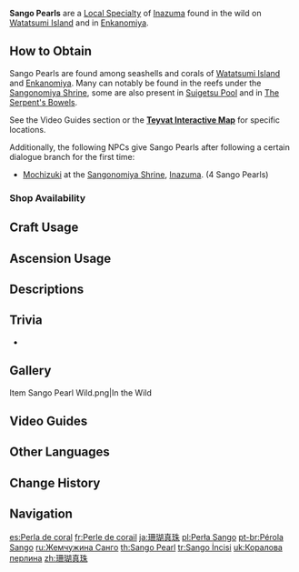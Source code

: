 {{Item Infobox
|id          = 101207
|image       = Item Sango Pearl.png
|type        = Local Specialty (Inazuma)
|group       = Local Specialties
|description = A precious pearl that grows in the coral of Watatsumi. Gives off a cool sheen like that of the moonlight.
|source1     = Found in the wild on [[Watatsumi Island]] and in [[Enkanomiya]].
|source2     = {{Sold By|Sango Pearl}}
}}
'''Sango Pearls''' are a [[Local Specialty]] of [[Inazuma]] found in the wild on [[Watatsumi Island]] and in [[Enkanomiya]].

==How to Obtain==
Sango Pearls are found among seashells and corals of [[Watatsumi Island]] and [[Enkanomiya]]. Many can notably be found in the reefs under the [[Sangonomiya Shrine]], some are also present in [[Suigetsu Pool]] and in [[The Serpent's Bowels]].

See the Video Guides section or the '''[https://webstatic-sea.mihoyo.com/app/ys-map-sea/index.html#/map/2?shown_types=227 Teyvat Interactive Map]''' for specific locations.

Additionally, the following NPCs give Sango Pearls after following a certain dialogue branch for the first time:
* [[Mochizuki]] at the [[Sangonomiya Shrine]], [[Inazuma]]. (4 Sango Pearls)

===Shop Availability===
{{Shop Availability}}

==Craft Usage==
{{Craft Usage}}

==Ascension Usage==
{{Ascension Usage}}

==Descriptions==
{{Description|These pearls only grow alongside the coral of Watatsumi, and they will emit a cooling sensation in your palm as gentle as a moonbeam.<br>Some local stories say that if held by a person in whose veins runs the blood of Watatsumi, these pearls will become brighter still, for these pearls are the blood that [[Watatsumi Omikami]] shed for its people. Other legends say that the great Omikami used a pearl as bright as the moon to shine upon [[Enkanomiya]], leading the people who dwelt there up to the surface. As such, the Sango Pearls are akin to sacred relics to some.<br>The "pearls and waves" of the [[Sangonomiya Clan|Sangonomiya]] emblem are said to come from these very waves that embraced Watatsumi and the bright gem that gave it light.}}

==Trivia==
* {{Mail Attachments by Category List}}

==Gallery==
<gallery>
Item Sango Pearl Wild.png|In the Wild
</gallery>

==Video Guides==
{{EVT
|video1   = https://youtu.be/gHpUzal1xp8
|caption1 = Sango Pearl (54 total): Quick Farming Locations in 5 Minutes
}}

==Other Languages==
{{Other Languages
|en      = Sango Pearl
|zhs     = 珊瑚真珠
|zhs_rm  = Shānhú Zhēnzhū
|zht     = 珊瑚真珠
|zht_rm  = Shānhú Zhēnzhū
|zh_tl   = Coral Pearl
|ja      = 珊瑚真珠
|ja_rm   = Sango Shinju
|ja_tl   = Coral Pearl
|ko      = {{tt|산호|珊瑚}} {{tt|진주|真珠}}
|ko_tl   = Coral Pearl
|es      = Perla de coral
|es_tl   = Coral Pearl
|fr      = Perle de corail
|fr_tl   = Coral Pearl
|ru      = Жемчужина Санго
|ru_tl   = Sango Pearl
|th      = Sango Pearl
|vi      = {{tt|Trân Châu|珍珠}} {{tt|San Hô|珊瑚}}
|vi_tl   = Coral Pearl
|de      = Sango-Perle
|de_tl   = Sango Pearl
|id      = Sango Pearl
|pt      = Pérola Sango
|pt_tl   = Sango Pearl
|tr      = Sango İncisi
|tr_tl   = Sango Pearl
|it      = Perla di corallo
|it_tl   = Coral Pearl
}}

==Change History==
{{Change History|2.1}}

==Navigation==
{{Material Navbox|Local Specialties}}

[[es:Perla de coral]]
[[fr:Perle de corail]]
[[ja:珊瑚真珠]]
[[pl:Perła Sango]]
[[pt-br:Pérola Sango]]
[[ru:Жемчужина Санго]]
[[th:Sango Pearl]]
[[tr:Sango İncisi]]
[[uk:Коралова перлина]]
[[zh:珊瑚真珠]]